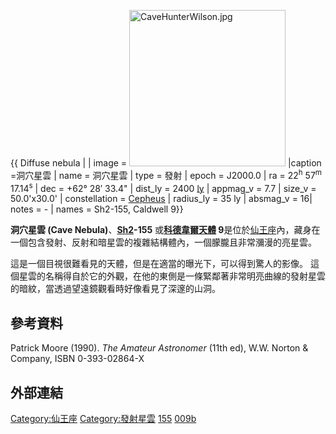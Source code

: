 {{ Diffuse nebula |
| image = [[Image:CaveHunterWilson.jpg|250px]]
|caption =洞穴星雲
| name = 洞穴星雲
| type = 發射
| epoch = J2000.0
| ra = 22<sup>h</sup> 57<sup>m</sup> 17.14<sup>s</sup>
| dec = +62° 28′ 33.4"
| dist_ly =  2400 [[光年|ly]]
| appmag_v = 7.7 
| size_v = 50.0'x30.0' 
| constellation  = [[Cepheus_(constellation)|Cepheus]]
| radius_ly = 35 ly
| absmag_v = 16| notes = -
| names = Sh2-155, Caldwell 9}}

'''洞穴星雲 (Cave Nebula)'''、'''[[Sharpless_catalog|Sh2]]-155''' 或'''[[科德韋爾深空天體表|科德韋爾天體]] 9'''是位於[[仙王座|仙王座]]內，藏身在一個包含發射、反射和暗星雲的複雜結構體內，一個朦朧且非常瀰漫的亮星雲。

這是一個目視很難看見的天體，但是在適當的曝光下，可以得到驚人的影像。
這個星雲的名稱得自於它的外觀，在他的東側是一條緊鄰著非常明亮曲線的發射星雲的暗紋，當透過望遠鏡觀看時好像看見了深邃的山洞。

== 參考資料 ==
Patrick Moore (1990). ''The Amateur Astronomer'' (11th ed), W.W. Norton & Company, ISBN 0-393-02864-X

== 外部連結 ==
{{WikiSky}}

{{科德韦尔天体}}

[[Category:仙王座|Category:仙王座]]
[[Category:發射星雲|Category:發射星雲]]
[[Category:沙普利斯天体|155]]
[[Category:科德韋爾天體|009b]]

{{nebula-stub}}